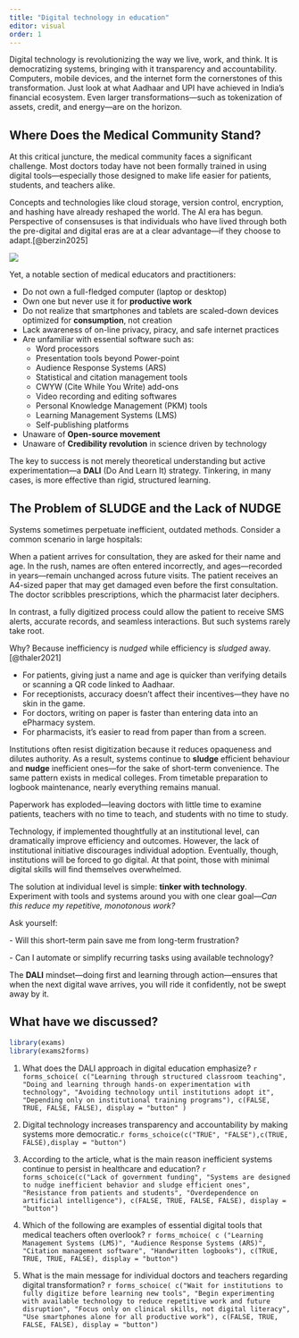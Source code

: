 ```yaml
---
title: "Digital technology in education"
editor: visual
order: 1
---
```


Digital technology is revolutionizing the way we live, work, and think. It is democratizing systems, bringing with it transparency and accountability. Computers, mobile devices, and the internet form the cornerstones of this transformation. Just look at what Aadhaar and UPI have achieved in India’s financial ecosystem. Even larger transformations—such as tokenization of assets, credit, and energy—are on the horizon.

## Where Does the Medical Community Stand? 

At this critical juncture, the medical community faces a significant challenge. Most doctors today have not been formally trained in using digital tools—especially those designed to make life easier for patients, students, and teachers alike.

Concepts and technologies like cloud storage, version control, encryption, and hashing have already reshaped the world. The AI era has begun. Perspective of consensuses is that individuals who have lived through both the pre-digital and digital eras are at a clear advantage—if they choose to adapt.[@berzin2025]

![](images/clipboard-3844743380.png)

Yet, a notable section of medical educators and practitioners:

-   Do not own a full-fledged computer (laptop or desktop)
-   Own one but never use it for **productive work**
-   Do not realize that smartphones and tablets are scaled-down devices optimized for **consumption**, not creation
-   Lack awareness of on-line privacy, piracy, and safe internet practices
-   Are unfamiliar with essential software such as:
    -   Word processors
    -   Presentation tools beyond Power-point
    -   Audience Response Systems (ARS)
    -   Statistical and citation management tools
    -   CWYW (Cite While You Write) add-ons
    -   Video recording and editing softwares
    -   Personal Knowledge Management (PKM) tools
    -   Learning Management Systems (LMS)
    -   Self-publishing platforms
-   Unaware of **Open-source movement**
-   Unaware of **Credibility revolution** in science driven by technology

The key to success is not merely theoretical understanding but active experimentation—a **DALI** (Do And Learn It) strategy. Tinkering, in many cases, is more effective than rigid, structured learning.

## The Problem of SLUDGE and the Lack of NUDGE

Systems sometimes perpetuate inefficient, outdated methods. Consider a common scenario in large hospitals:

When a patient arrives for consultation, they are asked for their name and age. In the rush, names are often entered incorrectly, and ages—recorded in years—remain unchanged across future visits. The patient receives an A4-sized paper that may get damaged even before the first consultation. The doctor scribbles prescriptions, which the pharmacist later deciphers.

In contrast, a fully digitized process could allow the patient to receive SMS alerts, accurate records, and seamless interactions. But such systems rarely take root.

Why? Because inefficiency is *nudged* while efficiency is *sludged* away.[@thaler2021]

-   For patients, giving just a name and age is quicker than verifying details or scanning a QR code linked to Aadhaar.
-   For receptionists, accuracy doesn’t affect their incentives—they have no skin in the game.
-   For doctors, writing on paper is faster than entering data into an ePharmacy system.
-   For pharmacists, it’s easier to read from paper than from a screen.

Institutions often resist digitization because it reduces opaqueness and dilutes authority. As a result, systems continue to **sludge** efficient behaviour and **nudge** inefficient ones—for the sake of short-term convenience. The same pattern exists in medical colleges. From timetable preparation to logbook maintenance, nearly everything remains manual.

Paperwork has exploded—leaving doctors with little time to examine patients, teachers with no time to teach, and students with no time to study.

Technology, if implemented thoughtfully at an institutional level, can dramatically improve efficiency and outcomes. However, the lack of institutional initiative discourages individual adoption. Eventually, though, institutions will be forced to go digital. At that point, those with minimal digital skills will find themselves overwhelmed.

The solution at individual level is simple: **tinker with technology**. Experiment with tools and systems around you with one clear goal—*Can this reduce my repetitive, monotonous work?*

Ask yourself:

\- Will this short-term pain save me from long-term frustration?

\- Can I automate or simplify recurring tasks using available technology?

The **DALI** mindset—doing first and learning through action—ensures that when the next digital wave arrives, you will ride it confidently, not be swept away by it.

## What have we discussed?

```r
library(exams)
library(exams2forms)
```

1.  What does the DALI approach in digital education emphasize? `r forms_schoice( c("Learning through structured classroom teaching", "Doing and learning through hands-on experimentation with technology", "Avoiding technology until institutions adopt it", "Depending only on institutional training programs"), c(FALSE, TRUE, FALSE, FALSE), display = "button" )`

2.  Digital technology increases transparency and accountability by making systems more democratic.`r forms_schoice(c("TRUE", "FALSE"),c(TRUE, FALSE),display = "button")`

3.  According to the article, what is the main reason inefficient systems continue to persist in healthcare and education? `r forms_schoice(c("Lack of government funding", "Systems are designed to nudge inefficient behavior and sludge efficient ones", "Resistance from patients and students", "Overdependence on artificial intelligence"), c(FALSE, TRUE, FALSE, FALSE), display = "button")`

4.  Which of the following are examples of essential digital tools that medical teachers often overlook? `r forms_mchoice( c ("Learning Management Systems (LMS)", "Audience Response Systems (ARS)", "Citation management software", "Handwritten logbooks"), c(TRUE, TRUE, TRUE, FALSE), display = "button")`

5.  What is the main message for individual doctors and teachers regarding digital transformation? `r forms_schoice( c("Wait for institutions to fully digitize before learning new tools", "Begin experimenting with available technology to reduce repetitive work and future disruption", "Focus only on clinical skills, not digital literacy", "Use smartphones alone for all productive work"), c(FALSE, TRUE, FALSE, FALSE), display = "button")`
